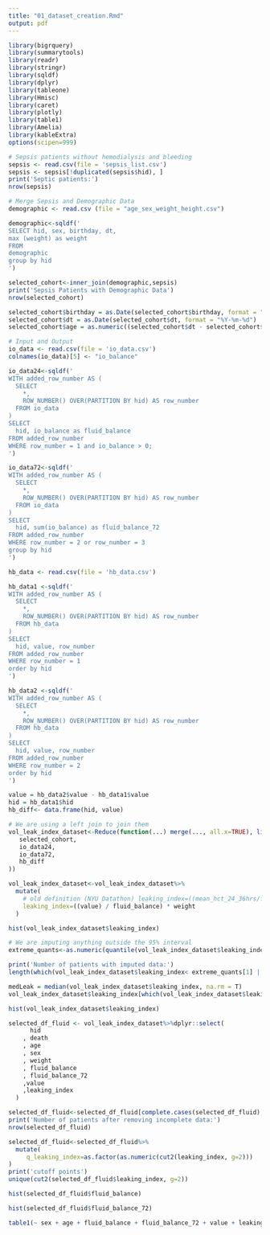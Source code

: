 ```yaml
---
title: "01_dataset_creation.Rmd"
output: pdf
---
```


```r
library(bigrquery)
library(summarytools)
library(readr)
library(stringr)
library(sqldf)
library(dplyr)
library(tableone)
library(Hmisc)
library(caret)
library(plotly)
library(table1)
library(Amelia)
library(kableExtra)
options(scipen=999)
```


```r
# Sepsis patients without hemodialysis and bleeding
sepsis <- read.csv(file = 'sepsis_list.csv')
sepsis <- sepsis[!duplicated(sepsis$hid), ]
print('Septic patients:')
nrow(sepsis)

# Merge Sepsis and Demographic Data
demographic <- read.csv (file = "age_sex_weight_height.csv")

demographic<-sqldf('
SELECT hid, sex, birthday, dt, 
max (weight) as weight
FROM
demographic
group by hid
')

selected_cohort<-inner_join(demographic,sepsis)
print('Sepsis Patients with Demographic Data')
nrow(selected_cohort)

selected_cohort$birthday = as.Date(selected_cohort$birthday, format = "%Y-%m-%d")
selected_cohort$dt = as.Date(selected_cohort$dt, format = "%Y-%m-%d")
selected_cohort$age = as.numeric((selected_cohort$dt - selected_cohort$birthday) / 365)
```

```r
# Input and Output
io_data <- read.csv(file = 'io_data.csv')
colnames(io_data)[5] <- "io_balance"

io_data24<-sqldf('
WITH added_row_number AS (
  SELECT
    *,
    ROW_NUMBER() OVER(PARTITION BY hid) AS row_number
  FROM io_data
)
SELECT
  hid, io_balance as fluid_balance
FROM added_row_number
WHERE row_number = 1 and io_balance > 0;
')

io_data72<-sqldf('
WITH added_row_number AS (
  SELECT
    *,
    ROW_NUMBER() OVER(PARTITION BY hid) AS row_number
  FROM io_data
)
SELECT
  hid, sum(io_balance) as fluid_balance_72
FROM added_row_number
WHERE row_number = 2 or row_number = 3
group by hid
')

hb_data <- read.csv(file = 'hb_data.csv')

hb_data1 <-sqldf('
WITH added_row_number AS (
  SELECT
    *,
    ROW_NUMBER() OVER(PARTITION BY hid) AS row_number
  FROM hb_data
)
SELECT
  hid, value, row_number
FROM added_row_number
WHERE row_number = 1
order by hid
')

hb_data2 <-sqldf('
WITH added_row_number AS (
  SELECT
    *,
    ROW_NUMBER() OVER(PARTITION BY hid) AS row_number
  FROM hb_data
)
SELECT
  hid, value, row_number
FROM added_row_number
WHERE row_number = 2
order by hid
')

value = hb_data2$value - hb_data1$value
hid = hb_data1$hid
hb_diff<- data.frame(hid, value)

# We are using a left join to join them
vol_leak_index_dataset<-Reduce(function(...) merge(..., all.x=TRUE), list(
   selected_cohort,
   io_data24,
   io_data72,
   hb_diff
))
```

```r
vol_leak_index_dataset<-vol_leak_index_dataset%>%
  mutate(
    # old definition (NYU Datathon) leaking_index=((mean_hct_24_36hrs/first_hct_6hrs)-1)*body_surface_area*1561
    leaking_index=((value) / fluid_balance) * weight
  )
```

```r
hist(vol_leak_index_dataset$leaking_index)
```

```r
# We are imputing anything outside the 95% interval
extreme_quants<-as.numeric(quantile(vol_leak_index_dataset$leaking_index, c(.025, .975),na.rm = T))

print('Number of patients with imputed data:')
length(which(vol_leak_index_dataset$leaking_index< extreme_quants[1] | vol_leak_index_dataset$leaking_index> extreme_quants[2]))

medLeak = median(vol_leak_index_dataset$leaking_index, na.rm = T)
vol_leak_index_dataset$leaking_index[which(vol_leak_index_dataset$leaking_index< extreme_quants[1] | vol_leak_index_dataset$leaking_index> extreme_quants[2])] = medLeak
```

```r
hist(vol_leak_index_dataset$leaking_index)
```


```r
selected_df_fluid <- vol_leak_index_dataset%>%dplyr::select(
      hid
    , death
    , age
    , sex
    , weight
    , fluid_balance
    , fluid_balance_72
    ,value
    ,leaking_index
  )

selected_df_fluid<-selected_df_fluid[complete.cases(selected_df_fluid),]
print('Number of patients after removing incomplete data:')
nrow(selected_df_fluid)

selected_df_fluid<-selected_df_fluid%>%
  mutate(
     q_leaking_index=as.factor(as.numeric(cut2(leaking_index, g=2)))
)
print('cutoff points')
unique(cut2(selected_df_fluid$leaking_index, g=2))
```

```r
hist(selected_df_fluid$fluid_balance)
```
```r
hist(selected_df_fluid$fluid_balance_72)
```
```r
table1(~ sex + age + fluid_balance + fluid_balance_72 + value + leaking_index + death, data=selected_df_fluid)
```


